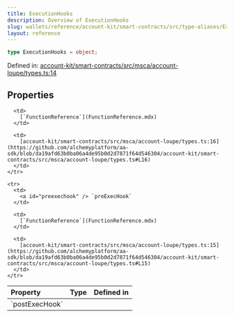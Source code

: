 ```yaml
---
title: ExecutionHooks
description: Overview of ExecutionHooks
slug: wallets/reference/account-kit/smart-contracts/src/type-aliases/ExecutionHooks
layout: reference
---
```


```ts
type ExecutionHooks = object;
```

Defined in: [account-kit/smart-contracts/src/msca/account-loupe/types.ts:14](https://github.com/alchemyplatform/aa-sdk/blob/da19afd63b0ba06a4de95b0d2d7871f64d546304/account-kit/smart-contracts/src/msca/account-loupe/types.ts#L14)

## Properties

<table>
  <thead>
    <tr>
      <th align="left">Property</th>
      <th align="left">Type</th>
      <th align="left">Defined in</th>
    </tr>
  </thead>

  <tbody>
    <tr>
      <td>
        <a id="postexechook" /> `postExecHook`
      </td>

      <td>
        [`FunctionReference`](FunctionReference.mdx)
      </td>

      <td>
        [account-kit/smart-contracts/src/msca/account-loupe/types.ts:16](https://github.com/alchemyplatform/aa-sdk/blob/da19afd63b0ba06a4de95b0d2d7871f64d546304/account-kit/smart-contracts/src/msca/account-loupe/types.ts#L16)
      </td>
    </tr>

    <tr>
      <td>
        <a id="preexechook" /> `preExecHook`
      </td>

      <td>
        [`FunctionReference`](FunctionReference.mdx)
      </td>

      <td>
        [account-kit/smart-contracts/src/msca/account-loupe/types.ts:15](https://github.com/alchemyplatform/aa-sdk/blob/da19afd63b0ba06a4de95b0d2d7871f64d546304/account-kit/smart-contracts/src/msca/account-loupe/types.ts#L15)
      </td>
    </tr>

  </tbody>
</table>
